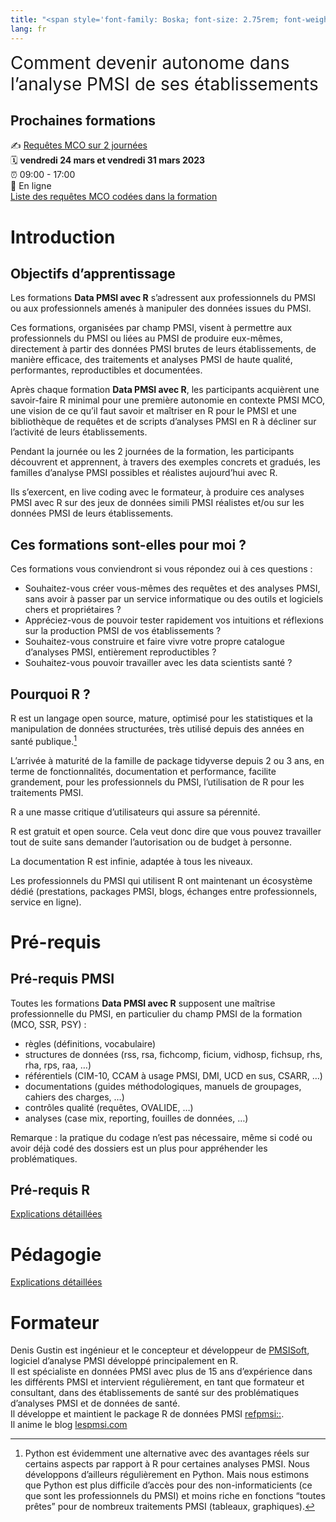 ```yaml
---
title: "<span style='font-family: Boska; font-size: 2.75rem; font-weight: 800;'>Formations Data PMSI avec R</span>"
lang: fr
---
```


<span style='font-size: 1.75rem; font-weight: 400;'>Comment devenir autonome dans l'analyse PMSI de ses établissements</span>

::: {.callout-note}
## Prochaines formations  
✍️ [Requêtes MCO sur 2 journées](formations/pmsi_mco_requete.qmd)\
🗓️ **vendredi 24 mars et vendredi 31 mars 2023**\
⏰ 09:00 - 17:00\
🏨 En ligne  
[Liste des requêtes MCO codées dans la formation](formations/pmsi_mco_requete_exemples.html)
:::


# Introduction  

## Objectifs d'apprentissage  

Les formations **Data PMSI avec R** s'adressent aux professionnels du PMSI ou aux professionnels amenés à manipuler des données issues du PMSI.  

Ces formations, organisées par champ PMSI, visent à permettre aux professionnels du PMSI ou liées au PMSI de produire eux-mêmes, directement à partir des données PMSI brutes de leurs établissements, de manière efficace, des traitements et analyses PMSI de haute qualité, performantes, reproductibles et documentées.  

Après chaque formation **Data PMSI avec R**, les participants acquièrent une savoir-faire R minimal pour une première autonomie en contexte PMSI MCO, une vision de ce qu'il faut savoir et maîtriser en R pour le PMSI et une bibliothèque de requêtes et de scripts d'analyses PMSI en R à décliner sur l'activité de leurs établissements.  

Pendant la journée ou les 2 journées de la formation, les participants découvrent et apprennent, à travers des exemples concrets et gradués, les familles d'analyse PMSI possibles et réalistes aujourd'hui avec R.  

Ils s'exercent, en live coding avec le formateur, à produire ces analyses PMSI avec R sur des jeux de données simili PMSI réalistes et/ou sur les données PMSI de leurs établissements. 

## Ces formations sont-elles pour moi ?

Ces formations vous conviendront si vous répondez oui à ces questions :  

- Souhaitez-vous créer vous-mêmes des requêtes et des analyses PMSI, sans avoir à passer par un service informatique ou des outils et logiciels chers et propriétaires ?
- Appréciez-vous de pouvoir tester rapidement vos intuitions et réflexions sur la production PMSI de vos établissements ?
- Souhaitez-vous construire et faire vivre votre propre catalogue d'analyses PMSI, entièrement reproductibles ?
- Souhaitez-vous pouvoir travailler avec les data scientists santé ?

## Pourquoi R ?

R est un langage open source, mature, optimisé pour les statistiques et la manipulation de données structurées, très utilisé depuis des années en santé publique.[^1]  

L'arrivée à maturité de la famille de package tidyverse depuis 2 ou 3 ans, en terme de fonctionnalités, documentation et performance, facilite grandement, pour les professionnels du PMSI, l'utilisation de R pour les traitements PMSI.  

R a une masse critique d'utilisateurs qui assure sa pérennité.  

R est gratuit et open source. Cela veut donc dire que vous pouvez travailler tout de suite sans demander l'autorisation ou de budget à personne.  

La documentation R est infinie, adaptée à tous les niveaux.  

Les professionnels du PMSI qui utilisent R ont maintenant un écosystème dédié (prestations, packages PMSI, blogs, échanges entre professionnels, service en ligne).  

# Pré-requis  

## Pré-requis PMSI  

Toutes les formations **Data PMSI avec R** supposent une maîtrise professionnelle du PMSI, en particulier du champ PMSI de la formation (MCO, SSR, PSY) :  

- règles (définitions, vocabulaire)
- structures de données (rss, rsa, fichcomp, ficium, vidhosp, fichsup, rhs, rha, rps, raa, ...)
- référentiels (CIM-10, CCAM à usage PMSI, DMI, UCD en sus, CSARR, ...)
- documentations (guides méthodologiques, manuels de groupages, cahiers des charges, ...)
- contrôles qualité (requêtes, OVALIDE, ...)
- analyses (case mix, reporting, fouilles de données, ...)

Remarque : la pratique du codage n'est pas nécessaire, même si codé ou avoir déjà codé des dossiers est un plus pour appréhender les problématiques.  

## Pré-requis R  
 
[Explications détaillées](base_R.qmd)

# Pédagogie  

[Explications détaillées](pedagogie.qmd)

# Formateur  

Denis Gustin est ingénieur et le concepteur et développeur de [PMSISoft](https://www.pmsisoft.com){target="_blank"}, logiciel d'analyse PMSI développé principalement en R.  
Il est spécialiste en données PMSI avec plus de 15 ans d'expérience dans les différents PMSI et intervient régulièrement, en tant que formateur et consultant, dans des établissements de santé sur des problématiques d'analyses PMSI et de données de santé.  
Il développe et maintient le package R de données PMSI [refpmsi::](https://denisgustin.github.io/refpmsi/index.html){target="_blank"}.  
Il anime le blog [lespmsi.com](https://www.lespmsi.com){target="_blank"}

[^1]: Python est évidemment une alternative avec des avantages réels sur certains aspects par rapport à R pour certaines analyses PMSI. Nous développons d'ailleurs régulièrement en Python. Mais nous estimons que Python est plus difficile d'accès pour des non-informaticients (ce que sont les professionnels du PMSI) et moins riche en fonctions "toutes prêtes" pour de nombreux traitements PMSI (tableaux, graphiques). 
